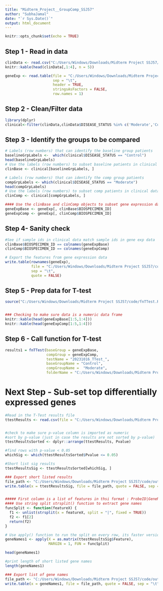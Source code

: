 ---
title: "Midterm_Project__GroupComp_SSJ57"
author: "SubhaJamal"
date: "`r Sys.Date()`"
output: html_document
---

```{r setup, include=FALSE}
knitr::opts_chunk$set(echo = TRUE)
```

## Step 1 - Read in data

```{r}
clinData <- read.csv("C:/Users/Windows/Downloads/Midterm Project SSJ57/code/input/Blalock_clin_final.csv")
knitr::kable(head(clinData[,1:4], n = 5))

```

```{r}
geneExp <- read.table(file = "C:/Users/Windows/Downloads/Midterm Project SSJ57/code/input/GSE62232_Blalock_geneexp_final.tsv",
                      sep = "\t",
                      header = TRUE,
                      stringsAsFactors = FALSE,
                      row.names = 1)

```

## Step 2 - Clean/Filter data
```{r}
library(dplyr)
clinical<-filter(clinData,clinData$DISEASE_STATUS %in% c('Moderate','Control'))
```

## Step 3 - Identify the groups to be compared
```{r}
# Labels (row numbers) that can identify the baseline group patients
baselineGrpLabels <-  which(clinical$DISEASE_STATUS == "Control") 
head(baselineGrpLabels)
# Use the labels (row numbers) to subset baseline patients in clinical data file 
clinBase <- clinical[baselineGrpLabels, ]

# Labels (row numbers) that can identify the comp group patients
compGrpLabels <- which(clinical$DISEASE_STATUS == "Moderate")
head(compGrpLabels)
# Use the labels (row numbers) to subset comp patients in clinical data file 
clinComp <- clinical[compGrpLabels, ]

#### Use the clinBase and clinComp objects to subset gene expression data
geneExpBase <- geneExp[, clinBase$BIOSPECIMEN_ID]
geneExpComp <- geneExp[, clinComp$BIOSPECIMEN_ID]
```
## Step 4- Sanity check
```{r}
#See if sample ids in clinical data match sample ids in gene exp data
clinBase$BIOSPECIMEN_ID == colnames(geneExpBase)
clinComp$BIOSPECIMEN_ID == colnames(geneExpComp)
```
```{r}
  
# Export the features from gene expression data
write.table(rownames(geneExp),
            file = "C:/Users/Windows/Downloads/Midterm Project SSJ57/code/output/geneexp_FeatureID.tsv",
            sep = "\t",
            quote = FALSE)

```

## Step 5 - Prep data for T-test
```{r}
source("C:/Users/Windows/Downloads/Midterm Project SSJ57/code/fnTTest.R")


### Checking to make sure data is a numeric data frame
knitr::kable(head(geneExpBase[1:5,1:4]))
knitr::kable(head(geneExpComp[1:5,1:4]))
```

## Step 6 - Call function for T-test
```{r}
results1 = fnTTest(baseGroup = geneExpBase, 
                   compGroup = geneExpComp, 
                   testName = "20231016_TTest_", 
                   baseGroupName = "Control",
                   compGroupName =  "Moderate",
                   folderName = "C:/Users/Windows/Downloads/Midterm Project SSJ57/code/output")

```

# Next Step - Sub-set top differentially expressed genes
```{r}
#Read in the T-Test results file
ttestResults <- read.csv(file = "C:/Users/Windows/Downloads/Midterm Project SSJ57/code/output/20231016_TTest__Moderate_(Comp).vs._Control_(Base).TTest.csv")


#check to make sure p-value column is imported as numeric 
#sort by p-value (just in case the results are not sorted by p-value)
ttestResultsSorted <- dplyr::arrange(ttestResults, Pvalue)

#find rows with p-value < 0.05
whichSig <- which(ttestResultsSorted$Pvalue <= 0.05) 

#Short list sig results
ttestResultsSig <- ttestResultsSorted[whichSig, ]

### Export short listed results
file_path <- "C:/Users/Windows/Downloads/Midterm Project SSJ57/code/output/20231016_disStatus_Ttest_Shortlisted.tsv"
write.table(x = ttestResultsSig, file = file_path, quote = FALSE, sep = "\t", row.names = FALSE)


##### First column is a list of features in thsi format : ProbeID|GeneName. 
#### Use string split strsplit() function to extract gene names
funcSplit <- function(featureX) {
  f1 <- unlist(strsplit(x = featureX, split = "|", fixed = TRUE))
  f2 <- f1[2]
  return(f2)
}

# Use apply() function to run the split on every row, its faster version of a loop
geneNames1 <- apply(X = as.matrix(ttestResultsSig$Feature), 
                    MARGIN = 1, FUN = funcSplit)

head(geneNames1)

#print length of short listed gene names
length(geneNames1)

### Export list of gene names
file_path <- "C:/Users/Windows/Downloads/Midterm Project SSJ57/code/output/20231016_SigDiffExpressedGenes.tsv"
write.table(x = geneNames1, file = file_path, quote = FALSE, sep = "\t")

```